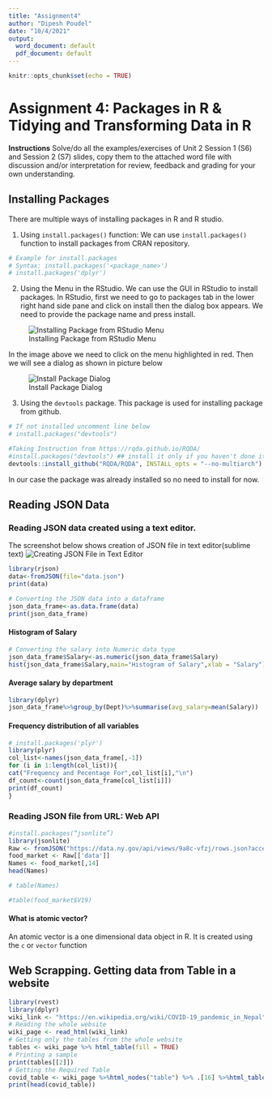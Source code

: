 ```yaml
---
title: "Assignment4"
author: "Dipesh Poudel"
date: "10/4/2021"
output:
  word_document: default
  pdf_document: default
---
```


```r
knitr::opts_chunk$set(echo = TRUE)
```

# Assignment 4: Packages in R & Tidying and Transforming Data in R

**Instructions**
Solve/do all the examples/exercises of Unit 2 Session 1 (S6) and Session 2 (S7) slides, copy them to the attached word file with discussion and/or interpretation for review, feedback and grading for your own understanding.

## Installing Packages
There are multiple ways of installing packages in R and R studio.

1. Using `install.packages()` function:
We can use `install.packages()` function to install packages from CRAN repository.
```r
# Example for install.packages
# Syntax: install.packages('<package_name>')
# install.packages('dplyr')
```

2. Using the Menu in the RStudio.
We can use the GUI in RStudio to install packages. In RStudio, first we need to go to packages tab in the lower right hand side pane and click on install then the dialog box appears. We need to provide the package name and press install.

![Installing Package from RStudio Menu](install_package_rstudio.png)

In the image above we need to click on the menu highlighted in red.
Then we will see a dialog as shown in picture below

![Install Package Dialog](install_package_dialog.png)

3. Using the `devtools` package. This package is used for installing package from github.

```r
# If not installed uncomment line below 
# install.packages("devtools")

#Taking Instruction from https://rqda.github.io/RQDA/
#install.packages("devtools") ## install it only if you haven't done it yet
devtools::install_github("RQDA/RQDA", INSTALL_opts = "--no-multiarch")
```

In our case the package was already installed so no need to install for now.

## Reading JSON Data

### Reading JSON data created using a text editor.

The screenshot below shows creation of JSON file in text editor(sublime text)
![Creating JSON File in Text Editor](create_json_data.png)


```r
library(rjson)
data<-fromJSON(file="data.json")
print(data)

# Converting the JSON data into a dataframe
json_data_frame<-as.data.frame(data)
print(json_data_frame)
```

#### Histogram of Salary
```r
# Converting the salary into Numeric data type
json_data_frame$Salary<-as.numeric(json_data_frame$Salary)
hist(json_data_frame$Salary,main="Histogram of Salary",xlab = "Salary")
```
#### Average salary by department

```r
library(dplyr)
json_data_frame%>%group_by(Dept)%>%summarise(avg_salary=mean(Salary))
```

#### Frequency distribution of all variables
```r
# install.packages('plyr')
library(plyr)
col_list<-names(json_data_frame[,-1])
for (i in 1:length(col_list)){
cat("Frequency and Pecentage For",col_list[i],"\n")
df_count<-count(json_data_frame[col_list[i]])
print(df_count)
}
```
### Reading JSON file from URL: Web API

```r
#install.packages(“jsonlite”)
library(jsonlite)
Raw <- fromJSON("https://data.ny.gov/api/views/9a8c-vfzj/rows.json?accessType=DOWNLOAD")
food_market <- Raw[['data']]
Names <- food_market[,14]
head(Names)
```
```r
# table(Names)
```

```r
#table(food_market$V19)
```
#### What is atomic vector?

An atomic vector is a one dimensional data object in R. It is created using the `c` or `vector` function

## Web Scrapping. Getting data from Table in a website 

```r
library(rvest)
library(dplyr)
wiki_link <- "https://en.wikipedia.org/wiki/COVID-19_pandemic_in_Nepal"
# Reading the whole website
wiki_page <- read_html(wiki_link)
# Getting only the tables from the whole website
tables <- wiki_page %>% html_table(fill = TRUE)
# Printing a sample
print(tables[[2]])
# Getting the Required Table
covid_table <- wiki_page %>%html_nodes("table") %>% .[16] %>%html_table() %>% .[[1]]
print(head(covid_table))
```

